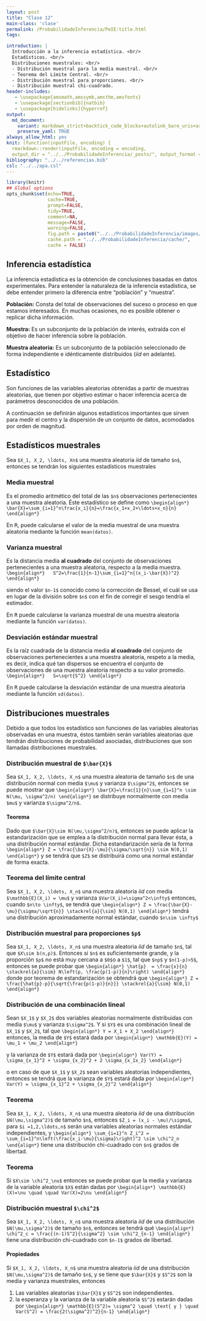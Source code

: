 ```yaml
---
layout: post
title: "Clase 12"
main-class: 'clase'
permalink: /ProbabilidadeInferencia/PeIE:title.html
tags:

introduction: |
  Introducción a la inferencia estadística. <br/>
  Estadísticos. <br/>
  Distribuciones muestrales: <br/>
  - Distribución muestral para la media muestral. <br/>
  - Teorema del Límite Central. <br/>
  - Distribución muestral para proporciones. <br/>
  - Distribución muestral chi-cuadrado.
header-includes:
   - \usepackage{amsmath,amssymb,amsthm,amsfonts}
   - \usepackage[sectionbib]{natbib}
   - \usepackage[hidelinks]{hyperref}
output:
  md_document:
    variant: markdown_strict+backtick_code_blocks+autolink_bare_uris+ascii_identifiers+tex_math_single_backslash
    preserve_yaml: TRUE
always_allow_html: yes   
knit: (function(inputFile, encoding) {
  rmarkdown::render(inputFile, encoding = encoding,
  output_dir = "../../ProbabilidadeInferencia/_posts/", output_format = "all")})
bibliography: "../../referencias.bib"
csl: "../../apa.csl"
---
```


```r
library(knitr)
## Global options
opts_chunk$set(echo=TRUE,
               cache=TRUE,
               prompt=FALSE,
               tidy=TRUE,
               comment=NA,
               message=FALSE,
               warning=FALSE,
               fig.path = paste0("../../ProbabilidadeInferencia/images/", "Clase12"),
               cache.path = "../../ProbabilidadeInferencia/cache/",
               cache = FALSE)

```

## Inferencia estadística
La inferencia estadística es la obtención de conclusiones basadas en datos experimentales. Para entender la naturaleza de la inferencia estadística, se debe entender primero la diferencia entre "población" y "muestra".

**Población:** Consta del total de observaciones del suceso o proceso en que estamos interesados. En muchas ocasiones, no es posible obtener o replicar dicha información.

**Muestra:** Es un subconjunto de la población de interés, extraída con el objetivo de hacer inferencia sobre la población.

**Muestra aleatoria:** Es un subconjunto de la población seleccionado de forma independiente e idénticamente distribuidos (*iid* en adelante).

## Estadístico
Son funciones de las variables aleatorias obtenidas a partir de muestras aleatorias, que tienen por objetivo estimar o hacer inferencia acerca de parámetros desconocidos de una población.

A continuación se definirán algunos estadísticos importantes que sirven para medir el centro y la dispersión de un conjunto de datos, acomodados por orden de magnitud.

## Estadísticos muestrales
Sea `$X_1, X_2, \ldots, Xn$` una muestra aleatoria *iid* de tamaño `$n$`, entonces se tendrán los siguientes estadísticos muestrales

### Media muestral
Es el promedio aritmético del total de las `$n$` observaciones pertenecientes a una muestra aleatoria. Éste estadístico se define como
`\begin{align*}
  \bar{X}=\sum_{i=1}^n\frac{x_i}{n}=\frac{x_1+x_2+\ldots+x_n}{n}
\end{align*}`

En <tt>R</tt>, puede calcularse el valor de la media muestral de una muestra aleatoria mediante la función `mean(datos)`.

### Varianza muestral
Es la distancia media **al cuadrado** del conjunto de observaciones pertenecientes a una muestra aleatoria, respecto a la media muestra.
`\begin{align*}
  S^2=\frac{1}{n-1}\sum_{i=1}^n{(x_i-\bar{X})^2}
\end{align*}` 

siendo el valor `$n-1$` conocido como la corrección de Bessel, el cuál se usa en lugar de la división sobre `$n$` con el fin de corregir el sesgo tendría el estimador.

En <tt>R</tt> puede calcularse la varianza muestral de una muestra aleatoria mediante la función `var(datos)`.

### Desviación estándar muestral
Es la raíz cuadrada de la distancia media **al cuadrado** del conjunto de observaciones pertenecientes a una muestra aleatoria, respeto a la media, es decir, indica qué tan dispersos se encuentra el conjunto de observaciones de una muestra aleatoria respecto a su valor promedio.
`\begin{align*}
  S=\sqrt{S^2}
\end{align*}`

En <tt>R</tt> puede calcularse la desviación estándar de una muestra aleatoria mediante la función `sd(datos)`.

## Distribuciones muestrales
Debido a que todos los estadístico son funciones de las variables aleatorias observadas en una muestra, éstos también serán variables aleatorias que tendrán distribuciones de probabilidad asociadas, distribuciones que son llamadas distribuciones muestrales.

### Distribución muestral de `$\bar{X}$`
Sea `$X_1, X_2, \ldots, X_n$` una muestra aleatoria de tamaño `$n$` de una distribución normal con media `$\mu$` y varianza `$\sigma^2$`, entonces se puede mostrar que
`\begin{align*}
\bar{X}=\frac{1}{n}\sum_{i=1}^n \sim N(\mu, \sigma^2/n)
\end{align*}`
se distribuye normalmente con media `$mu$` y varianza `$\sigma^2/n$`.

#### Teorema
Dado que `$\bar{X}\sim N(\mu,\sigma^2/n)$`, entonces se puede aplicar la estandarización que se emplea a la distribución normal para llevar ésta, a una distribución normal estándar. Dicha estandarización sería de la forma
`\begin{align*}
Z = \frac{\bar{X}-\mu}{\sigma/\sqrt{n}} \sim N(0,1)
\end{align*}`
y se tendrá que `$Z$` se distribuirá como una normal estándar de forma exacta.

### Teorema del límite central
Sea `$X_1, X_2, \ldots, X_n$` una muestra aleatoria *iid* con media `$\mathbb{E}(X_i) = \mu$` y varianza `$Var(X_i)=\sigma^2<\infty$` entonces, cuando `$n\to \infty$`, se tendrá que
`\begin{align*}
Z = \frac{\bar{X}-\mu}{\sigma/\sqrt{n}} \stackrel{a}{\sim} N(0,1)
\end{align*}`
tendrá una distribución aproximadamente normal estándar, cuando `$n\sim \infty$`

### Distribución muestral para proporciones `$p$`
Sea `$X_1, X_2, \ldots, X_n$` una muestra aleatoria *iid* de tamaño `$n$`, tal que `$X\sim b(n,p)$`. Entonces si `$n$` es suficientemente grande, y la proporción `$p$` no está muy cercana a `$0$`o a `$1$`, tal que `$np$` y `$n(1-p)>5$`, entonces se puede probar que
`\begin{align*}
\hat{p}  = \frac{x}{n} \stackrel{a}{\sim} N\left(p, \frac{p(1-p)}{n}\right)
\end{align*}`
donde por teorema de estandarización se obtendrá que
`\begin{align*}
Z = \frac{\hat{p}-p}{\sqrt{\frac{p(1-p)}{n}}} \stackrel{a}{\sim} N(0,1)
\end{align*}`

### Distribución de una combinación lineal
Sean `$X_1$` y `$X_2$` dos variables aleatorias normalmente distribuidas con media `$\mu$` y varianza `$\sigma^2$`. Y si `$Y$` es una combinación lineal de `$X_1$` y `$X_2$`, tal que
`\begin{align*}
Y = X_1 + X_2
\end{align*}`
entonces, la media de `$Y$` estará dada por
`\begin{align*}
\mathbb{E}(Y) = \mu_1 + \mu_2
\end{align*}`

y la varianza de `$Y$` estará dada por
`\begin{align*}
Var(Y) = \sigma_{x_1}^2 + \sigma_{x_2}^2 + 2 \sigma_{x_1x_2}
\end{align*}`

o en caso de que `$X_1$` y `$X_2$` sean variables aleatorias independientes, entonces se tendrá que la varianza de `$Y$` estará dada por
`\begin{align*}
Var(Y) = \sigma_{x_1}^2 + \sigma_{x_2}^2
\end{align*}`

### Teorema
Sea `$X_1, X_2, \ldots, X_n$` una muestra aleatoria *iid* de una distribución `$N(\mu,\sigma^2)$` de tamaño `$n$`, entonces `$Z_i = (x_i - \mu)/\sigma$`, para `$i =1,2,\ldots,n$` serán una variables aleatorias normales estándar independientes, y 
`\begin{align*}
\sum_{i=1}^n Z_i^2 = \sum_{i=1}^n\left(\frac{x_i-\mu}{\sigma}\right)^2 \sim \chi^2_n
\end{align*}`
tiene una distribución chi-cuadrado con `$n$` grados de libertad.

### Teorema
Si `$X\sim \chi^2_\nu$` entonces se puede probar que la media y varianza de la variable aleatoria `$X$` están dadas por
`\begin{align*}
\mathbb{E}(X)=\nu \quad \quad Var(X)=2\nu
\end{align*}`

### Distribución muestral `$\chi^2$`
Sea `$X_1, X_2, \ldots, X_n$` una muestra aleatoria *iid* de una distribución `$N(\mu,\sigma^2)$` de tamaño `$n$`, entonces se tendrá qué
`\begin{align*}
\chi^2_c = \frac{(n-1)S^2}{\sigma^2} \sim \chi^2_{n-1}
\end{align*}`
tiene una distribución chi-cuadrado con `$n-1$` grados de libertad.

#### Propiedades
Si `$X_1, X_2, \ldots, X_n$` una muestra aleatoria *iid* de una distribución `$N(\mu,\sigma^2)$` de tamaño `$n$`, y se tiene que `$\bar{X}$` y `$S^2$` son la media y varianza muestrales, entonces

1. Las variables aleatorias `$\bar{X}$` y `$S^2$` son independientes.
2. la esperanza y la varianza de la variable aleatoria `$S^2$` estarán dadas por
`\begin{align*}
\mathbb{E}(S^2)= \sigma^2 \quad \text{ y } \quad Var(S^2) = \frac{2(\sigma^2)^2}{n-1}
\end{align*}`